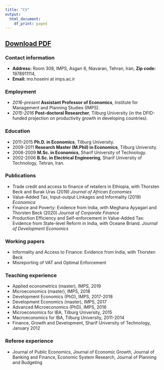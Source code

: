 ```yaml
---
title: "CV"
output:
  html_document:
    df_print: paged
---
```


## [Download PDF](https://www.dropbox.com/s/v08kel12ytdpj0i/CV-Hoseini.pdf?dl=1)



### Contact information

- __Address:__ Room 308, IMPS, Asgari 6, Niavaran, Tehran, Iran,  __Zip code:__ 1978911114,   
- __Email:__ mo.hoseini at imps.ac.ir 



    	
### Employment
- _2016-present_ __Assistant Professor of Economics__, Institute for Management and Planning Studies (IMPS).
- _2015-2016_ __Post-doctoral Researcher__, Tilburg University (in the DFID-funded projection on productivity growth in developing countries).

### Education
- 2011-2015 __Ph.D. in Economics__, Tilburg University.
- 2009-2011 __Research Master (M.Phil) in Economics__, Tilburg University.
- 2006-2009 __M.Sc. in Economics__, Sharif University of Technology.
- 2002-2006 __B.Sc. in Electrical Engineering__, Sharif University of Technology, Tehran, Iran.

### Publications
- Trade credit and access to finance of retailers in Ethiopia, with Thorsten Beck and Burak Uras (2019) _Journal of African Economies_
- Value-Added Tax, Input-output Linkages and Informality (2019) _Economica_
- Finance and Poverty: Evidence from India, with Meghana Ayyagari and Thorsten Beck (2020) _Journal of Corporate Finance_
- Production Efficiency and Self-enforcement in Value-Added Tax: Evidence from State-level Reform in India, with Oceane Briand. _Journal of Development Economics_

### Working papers
- Informality and Access to Finance: Evidence from India, with Thorsten Beck
- Misreporting of VAT and Optimal Enforcement


### Teaching experience
- Applied econometrics (master),  IMPS, 2019	
- Microeconomics (master),  IMPS, 2018	
- Development Economics (PhD),  IMPS, 2017-2018	
- Development Economics (master), IMPS, 2017	
- Advanced Microeconomics (PhD),  IMPS, 2016
- Microeconomics for IBA, Tilburg University, 2015
- Macroeconomics for IBA, Tilburg University, 2011-2014
- Finance, Growth and Development, Sharif University of Technology, January 2012


### Referee experience
- Journal of Public Economics, Journal of Economic Growth, Journal of Banking and Finance, Economic System Research, Journal of Planning and Budgeting

